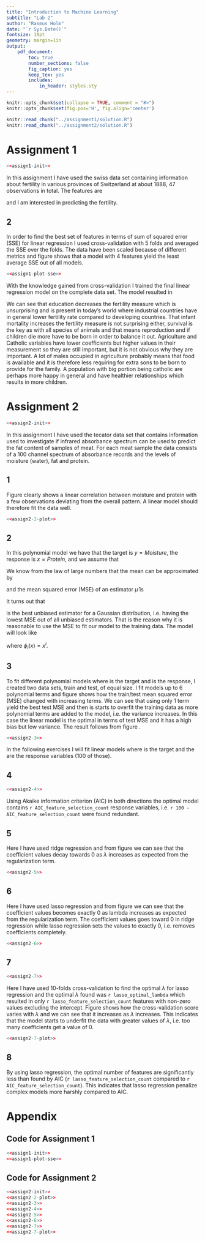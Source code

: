 ```yaml
---
title: "Introduction to Machine Learning"
subtitle: "Lab 2"
author: "Rasmus Holm"
date: "`r Sys.Date()`"
fontsize: 10pt
geometry: margin=1in
output:
    pdf_document:
        toc: true
        number_sections: false
        fig_caption: yes
        keep_tex: yes
        includes:
            in_header: styles.sty
---
```


```r
knitr::opts_chunk$set(collapse = TRUE, comment = "#>")
knitr::opts_chunk$set(fig.pos='H', fig.align='center')

knitr::read_chunk("../assignment1/solution.R")
knitr::read_chunk("../assignment2/solution.R")
```

\newpage

# Assignment 1
```r
<<assign1-init>>
```

In this assignment I have used the swiss data set containing information about fertility in various provinces of Switzerland at about 1888, 47 observations in total. The features are

\begin{itemize}
\item Fertility: common standardizedfertility measure
\item Agriculture: \% of males involved in agriculture as occupation
\item Examination: \% draftees receiving highest mark on army examination
\item Education: \% education beyond primary school for draftees
\item Catholic: \% ‘catholic’ (as opposed to ‘protestant’)
\item Infant Mortality: live births who live less than 1 year
\end{itemize}

and I am interested in predicting the fertility.

## 2
In order to find the best set of features in terms of sum of squared error (SSE) for linear regression I used cross-validation with 5 folds and averaged the SSE over the folds. The data have been scaled because of different metrics and figure \ref{fig:SSE} shows that a model with 4 features yield the least average SSE out of all models.

```r
<<assign1-plot-sse>>
```

With the knowledge gained from cross-validation I trained the final linear regression model on the complete data set. The model resulted in

\begin{equation*}
\begin{aligned}
\hat{y} = & \text{ } `r coefs[1]` + `r features[1]` * `r coefs[2]` \\
& + `r features[2]` * `r  coefs[3]` + `r features[3]` * `r coefs[4]`\\
& +  `r features[4]` * `r coefs[5]`.
\end{aligned}
\end{equation*}

We can see that education decreases the fertility measure which is unsurprising and is present in today's world where industrial countries have in general lower fertility rate compared to developing countries. That infant mortality increases the fertility measure is not surprising either, survival is the key as with all species of animals and that means reproduction and if children die more have to be born in order to balance it out. Agriculture and Catholic variables have lower coefficients but higher values in their measurement so they are still important, but it is not obvious why they are important. A lot of males occupied in agriculture probably means that food is available and it is therefore less requiring for extra sons to be born to provide for the family. A population with big portion being catholic are perhaps more happy in general and have healthier relationships which results in more children.

\newpage

# Assignment 2
```r
<<assign2-init>>
```

In this assignment I have used the tecator data set that contains information used to investigate if infrared absorbance spectrum can be used to predict the fat content of samples of meat. For each meat sample the data consists of a 100 channel spectrum of absorbance records and the levels of moisture (water), fat and protein.

## 1
Figure \ref{fig:2} clearly shows a linear correlation between moisture and protein with a few observations deviating from the overall pattern. A linear model should therefore fit the data well.

```r
<<assign2-2-plot>>
```

## 2
In this polynomial model we have that the target is $y = \textit{Moisture}$, the response is $x = \textit{Protein}$, and we assume that

\begin{equation*}
y \sim \mathcal{N}(\mu, \sigma^{2}).
\end{equation*}

We know from the law of large numbers that the mean can be approximated by

\begin{equation*}
\hat{\mu} = \frac{1}{n} \sum_{i=1}^{n} x_{i}
\end{equation*}

and the mean squared error (MSE) of an estimator $\hat{\mu}$ is

\begin{equation*}
\text{MSE}(\hat{\mu}) = \text{var}(\hat{\mu}) + \left[ \text{bias}(\hat{\mu}) \right]^{2}.
\end{equation*}

It turns out that

\begin{equation*}
\text{MSE}(\hat{\mu}) = \text{E}\left[ (\hat{\mu} - \mu)^{2} \right] = \frac{\sigma^{2}}{n}
\end{equation*}

is the best unbiased estimator for a Gaussian distribution, i.e. having the lowest MSE out of all unbiased estimators. That is the reason why it is reasonable to use the MSE to fit our model to the training data. The model will look like

\begin{equation*}
\text{E}[y(x, w)] = \sum_{i=0}^{p} w_{i} \phi_{i}(x)
\end{equation*}

where $\phi_{i}(x) = x^{i}$.

## 3
To fit different polynomial models where \textit{Moisture} is the target and \textit{Protein} is the response, I created two data sets, train and test, of equal size. I fit models up to 6 polynomial terms and figure \ref{fig:3} shows how the train/test mean squared error (MSE) changed with increasing terms. We can see that using only 1 term yield the best test MSE and then is starts to overfit the training data as more polynomial terms are added to the model, i.e. the variance increases. In this case the linear model is the optimal in terms of test MSE and it has a high bias but low variance. The result follows from figure \ref{fig:2}.

```r
<<assign2-3>>
```

In the following exercises I will fit linear models where \textit{Fat} is the target and the \textit{channels} are the response variables (100 of those).

## 4
```r
<<assign2-4>>
```
Using Akaike information criterion (AIC) in both directions the optimal model contains `r AIC_feature_selection_count` response variables, i.e. `r 100 - AIC_feature_selection_count` were found redundant.

## 5
Here I have used ridge regression and from figure \ref{fig:5} we can see that the coefficient values decay towards 0 as $\lambda$ increases as expected from the regularization term.

```r
<<assign2-5>>
```

## 6
Here I have used lasso regression and from figure \ref{fig:6} we can see that the coefficient values becomes exactly 0 as lambda increases as expected from the regularization term. The coefficient values goes toward 0 in ridge regression while lasso regression sets the values to exactly 0, i.e. removes coefficients completely.

```r
<<assign2-6>>
```

## 7
```r
<<assign2-7>>
```

Here I have used 10-folds cross-validation to find the optimal $\lambda$ for lasso regression and the optimal $\lambda$ found was `r lasso_optimal_lambda` which resulted in only `r lasso_feature_selection_count` features with non-zero values excluding the intercept. Figure \ref{fig:7} shows how the cross-validation score varies with $\lambda$ and we can see that it increases as $\lambda$ increases. This indicates that the model starts to underfit the data with greater values of $\lambda$, i.e. too many coefficients get a value of 0.

```r
<<assign2-7-plot>>
```

## 8
By using lasso regression, the optimal number of features are significantly less than found by AIC (`r lasso_feature_selection_count` compared to `r AIC_feature_selection_count`). This indicates that lasso regression penalize complex models more harshly compared to AIC.

\newpage

# Appendix

## Code for Assignment 1
```r
<<assign1-init>>
<<assign1-plot-sse>>
```

## Code for Assignment 2
```r
<<assign2-init>>
<<assign2-2-plot>>
<<assign2-3>>
<<assign2-4>>
<<assign2-5>>
<<assign2-6>>
<<assign2-7>>
<<assign2-7-plot>>
```
